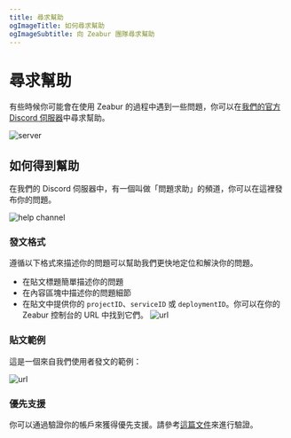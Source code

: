 ```yaml
---
title: 尋求幫助
ogImageTitle: 如何尋求幫助
ogImageSubtitle: 向 Zeabur 團隊尋求幫助
---
```


# 尋求幫助

有些時候你可能會在使用 Zeabur 的過程中遇到一些問題，你可以在[我們的官方 Discord 伺服器](https://discord.gg/DrdGCvXEyY)中尋求幫助。

![server](/community/help/server.png)

## 如何得到幫助

在我們的 Discord 伺服器中，有一個叫做「問題求助」的頻道，你可以在這裡發布你的問題。

![help channel](/community/help/help-channel.png)

### 發文格式

遵循以下格式來描述你的問題可以幫助我們更快地定位和解決你的問題。

- 在貼文標題簡單描述你的問題
- 在內容區塊中描述你的問題細節
- 在貼文中提供你的 `projectID`、`serviceID` 或 `deploymentID`。你可以在你的 Zeabur 控制台的 URL 中找到它們。
  ![url](/community/help/url.png)

### 貼文範例

這是一個來自我們使用者發文的範例：

![url](/community/help/example.png)

### 優先支援

你可以通過驗證你的帳戶來獲得優先支援。請參考[這篇文件](./verify)來進行驗證。
